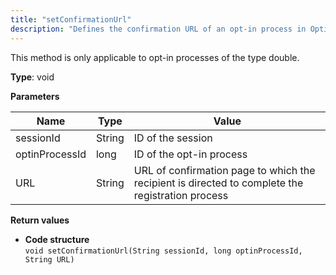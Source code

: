```yaml
---
title: "setConfirmationUrl"
description: "Defines the confirmation URL of an opt-in process in Optimizely Campaign."
---
```


This method is only applicable to opt-in processes of the type double.

**Type**: void

**Parameters**

| Name           | Type   | Value                                                                                            |
| -------------- | ------ | ------------------------------------------------------------------------------------------------ |
| sessionId      | String | ID of the session                                                                                |
| optinProcessId | long   | ID of the opt-in process                                                                         |
| URL            | String | URL of confirmation page to which the recipient is directed to complete the registration process |

**Return values**

* **Code structure**  
`void setConfirmationUrl(String sessionId, long optinProcessId, String URL)  
`